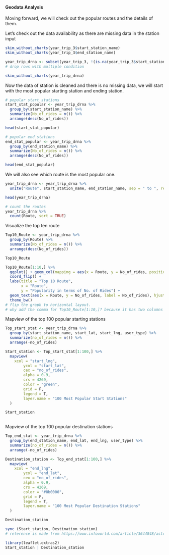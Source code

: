 #### Geodata Analysis
Moving forward, we will check out the popular routes and the details of them. 

Let's check out the data availability as there are missing data in the station input
```r
skim_without_charts(year_trip_3$start_station_name)
skim_without_charts(year_trip_3$end_station_name)
```

```r
year_trip_drna <- subset(year_trip_3, !(is.na(year_trip_3$start_station_name) | is.na(year_trip_3$end_station_name)))
# drop rows with multiple condition

skim_without_charts(year_trip_drna)

```

Now the data of station is cleaned and there is no missing data, we will start with the most popular starting station and ending station. 
```r
# popular start stations
start_stat_popular <- year_trip_drna %>%
  group_by(start_station_name) %>%
  summarize(No_of_rides = n()) %>%
  arrange(desc(No_of_rides))

head(start_stat_popular)

# popular end stations
end_stat_popular <- year_trip_drna %>%
  group_by(end_station_name) %>%
  summarize(No_of_rides = n()) %>%
  arrange(desc(No_of_rides))

head(end_stat_popular)
```

We will also see which route is the most popular one. 

```r
year_trip_drna <- year_trip_drna %>%
  unite("Route", start_station_name, end_station_name, sep = " to ", remove = FALSE) # unite can be directly use to insert a column if we were to concatenate two columns. remove=FALSE is needed if we do not wish to remove the input columns.

head(year_trip_drna)

# count the routes
year_trip_drna %>%
  count(Route, sort = TRUE)

```

Visualize the top ten route
```r
Top10_Route <- year_trip_drna %>%
  group_by(Route) %>%
  summarize(No_of_rides = n()) %>%
  arrange(desc(No_of_rides))

Top10_Route

Top10_Route[1:10,] %>% 
  ggplot() + geom_col(mapping = aes(x = Route, y = No_of_rides, position = "dodge"), fill = "darkcyan", color = "black") +
  coord_flip() +
  labs(title = "Top 10 Route",
       x = "Route",
       y = "Popularity in terms of No. of Rides") +
  geom_text(aes(x = Route, y = No_of_rides, label = No_of_rides), hjust = 1) +
  theme_bw()
# flip the graph to horizontal layout.
# why add the comma for Top10_Route[1:10,]? because it has two columns and the reason you need to add a comma is because R uses the following syntax for subsetting data frames: data[rows you want, columns you want] If you only type Top10_Route[1:10], then you’re telling R to return the first 10 rows, but you’re not telling R which columns to return. By using Top10_Route[1:10,], you’re telling R to return the first 10 rows and all of the columns in the data frame. 
```

Mapview of the top 100 popular starting stations
```r
Top_start_stat <- year_trip_drna %>%
  group_by(start_station_name, start_lat, start_lng, user_type) %>%
  summarize(no_of_rides = n()) %>%
  arrange(-no_of_rides)

Start_station <- Top_start_stat[1:100,] %>%
  mapview(
    xcol = "start_lng", 
        ycol = "start_lat",
        cex = "no_of_rides",
        alpha = 0.9, 
        crs = 4269,
        color = "green",
        grid = F, 
        legend = T,
        layer.name = "100 Most Popular Start Stations"
  )

Start_station
  
```

Mapview of the top 100 popular destination stations
```r
Top_end_stat <- year_trip_drna %>%
  group_by(end_station_name, end_lat, end_lng, user_type) %>%
  summarize(no_of_rides = n()) %>%
  arrange(-no_of_rides)

Destination_station <- Top_end_stat[1:100,] %>%
  mapview(
    xcol = "end_lng", 
        ycol = "end_lat",
        cex = "no_of_rides",
        alpha = 0.9, 
        crs = 4269,
        color = "#8b0000",
        grid = F, 
        legend = T,
        layer.name = "100 Most Popular Destination Stations"
  )

Destination_station
```

```r
sync (Start_station, Destination_station)
# reference is made from https://www.infoworld.com/article/3644848/astonishingly-easy-mapping-in-r-with-mapview.html
```

```r
library(leaflet.extras2)
Start_station | Destination_station
```


  
  
